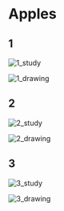 # Apples

## 1

![1_study](https://cloud-q26rss2bs-lachlan-jc.vercel.app/1_study.jpeg)

![1_drawing](https://cloud-q26rss2bs-lachlan-jc.vercel.app/1_drawing.jpeg)

## 2

![2_study](https://cloud-q26rss2bs-lachlan-jc.vercel.app/2_study.jpeg)

![2_drawing](https://cloud-q26rss2bs-lachlan-jc.vercel.app/2_drawing.jpeg)

## 3

![3_study](https://cloud-q26rss2bs-lachlan-jc.vercel.app/3_study.jpeg)

![3_drawing](https://cloud-q26rss2bs-lachlan-jc.vercel.app/3_drawing.jpeg)
